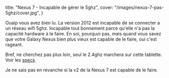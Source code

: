   title: "Nexus 7 - Incapable de gérer le 5ghz",
  cover: "/images/nexus-7-pas-5ghz/cover.jpg",
}

Ouaip vous avez bien lu. La version 2012 est incapable de se connecter a un réseau wifi 5ghz. Incapable tout bonnement parce qu'elle n'a pas la capacité hardware à le faire. En soi, pourquoi pas, mais quand vous savez que votre Galaxy Nexus bien plus vieux est capable de le faire, oui c'est rageant.

Bref, ne cherchez pas plus loin, seul le 2.4ghz marchera sur cette tablette. Voir les [specs](http://en.wikipedia.org/wiki/Nexus_7_%282012_version%29).

Je ne sais pas en revanche si la v2 de la Nexus 7 est capable de le faire.
